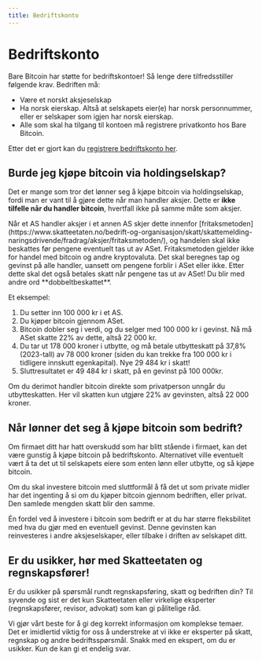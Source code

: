 ```yaml
---
title: Bedriftskonto
---
```



# Bedriftskonto

Bare Bitcoin har støtte for bedriftskontoer! Så lenge dere tilfredsstiller
følgende krav. Bedriften må:

- Være et norskt aksjeselskap
- Ha norsk eierskap. Altså at selskapets eier(e) har norsk personnummer, eller
  er selskaper som igjen har norsk eierskap.
- Alle som skal ha tilgang til kontoen må registrere privatkonto hos Bare
  Bitcoin.

Etter det er gjort kan du
[registrere bedriftskonto her](https://uggfthy17ll.typeform.com/to/GNOv6UCX).

## Burde jeg kjøpe bitcoin via holdingselskap?

Det er mange som tror det lønner seg å kjøpe bitcoin via holdingselskap, fordi
man er vant til å gjøre dette når man handler aksjer. Dette er **ikke tilfelle
når du handler bitcoin**, hvertfall ikke på samme måte som aksjer.

<Callout type="info">
  Når et AS handler aksjer i et annen AS skjer dette innenfor
  [fritaksmetoden](https://www.skatteetaten.no/bedrift-og-organisasjon/skatt/skattemelding-naringsdrivende/fradrag/aksjer/fritaksmetoden/),
  og handelen skal ikke beskattes før pengene eventuelt tas ut av ASet.
  Fritaksmetoden gjelder ikke for handel med bitcoin og andre kryptovaluta. Det
  skal beregnes tap og gevinst på alle handler, uansett om pengene forblir i
  ASet eller ikke. Etter dette skal det også betales skatt når pengene tas ut av
  ASet! Du blir med andre ord **dobbeltbeskattet**.
</Callout>

Et eksempel:

1. Du setter inn 100 000 kr i et AS.
2. Du kjøper bitcoin gjennom ASet.
3. Bitcoin dobler seg i verdi, og du selger med 100 000 kr i gevinst. Nå må ASet
   skatte 22% av dette, altså 22 000 kr.
4. Du tar ut 178 000 kroner i utbytte, og må betale utbytteskatt på 37,8%
   (2023-tall) av 78 000 kroner (siden du kan trekke fra 100 000 kr i tidligere
   innskutt egenkapital). Nye 29 484 kr i skatt!
5. Sluttresultatet er 49 484 kr i skatt, på en gevinst på 100 000kr.

Om du derimot handler bitcoin direkte som privatperson unngår du utbytteskatten.
Her vil skatten kun utgjøre 22% av gevinsten, altså 22 000 kroner.

## Når lønner det seg å kjøpe bitcoin som bedrift?

Om firmaet ditt har hatt overskudd som har blitt stående i firmaet, kan det være
gunstig å kjøpe bitcoin på bedriftskonto. Alternativet ville eventuelt vært å ta
det ut til selskapets eiere som enten lønn eller utbytte, og så kjøpe bitcoin.

<Callout type="info">
  Om du skal investere bitcoin med sluttformål å få det ut som private midler
  har det ingenting å si om du kjøper bitcoin gjennom bedriften, eller privat.
  Den samlede mengden skatt blir den samme.
</Callout>

Én fordel ved å investere i bitcoin som bedrift er at du har større fleksbilitet
med hva du gjør med en eventuell gevinst. Denne gevinsten kan reinvesteres i
andre aksjeselskaper, eller tilbake i driften av selskapet ditt.

## Er du usikker, hør med Skatteetaten og regnskapsfører!

<Callout>
  Er du usikker på spørsmål rundt regnskapsføring, skatt og bedriften din? Til
  syvende og sist er det kun Skatteetaten eller virkelige eksperter
  (regnskapsfører, revisor, advokat) som kan gi pålitelige råd.
</Callout>

Vi gjør vårt beste for å gi deg korrekt informasjon om komplekse temaer. Det er
imidlertid viktig for oss å understreke at vi ikke er eksperter på skatt,
regnskap og andre bedriftsspørsmål. Snakk med en ekspert, om du er usikker. Kun
de kan gi et endelig svar.

